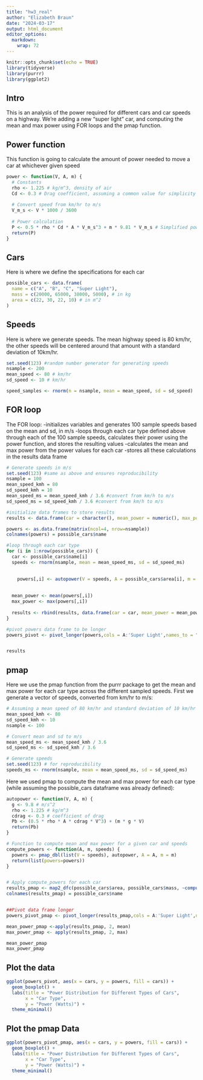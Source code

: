 ```yaml
---
title: "hw3_real"
author: "Elizabeth Braun"
date: "2024-03-17"
output: html_document
editor_options: 
  markdown: 
    wrap: 72
---
```


```r
knitr::opts_chunk$set(echo = TRUE)
library(tidyverse)
library(purrr)
library(ggplot2)
```

## Intro

This is an analysis of the power required for different cars and car
speeds on a highway. We're adding a new "super light" car, and computing
the mean and max power using FOR loops and the pmap function.

## Power function

This function is going to calculate the amount of power needed to move a
car at whichever given speed

```r
power <- function(V, A, m) {
  # Constants
  rho <- 1.225 # kg/m^3, density of air
  Cd <- 0.3 # Drag coefficient, assuming a common value for simplicity
  
  # Convert speed from km/hr to m/s
  V_m_s <- V * 1000 / 3600 
  
  # Power calculation
  P <- 0.5 * rho * Cd * A * V_m_s^3 + m * 9.81 * V_m_s # Simplified power equation
  return(P)
}
```

## Cars

Here is where we define the specifications for each car

```r
possible_cars <- data.frame(
  name = c("A", "B", "C", "Super Light"),
  mass = c(20000, 65000, 38000, 5000), # in kg
  area = c(22, 30, 22, 10) # in m^2
)
```

## Speeds

Here is where we generate speeds. The mean highway speed is 80 km/hr,
the other speeds will be centered around that amount with a standard
deviation of 10km/hr.

```r
set.seed(123) #random number generator for generating speeds
nsample <- 200
mean_speed <- 80 # km/hr
sd_speed <- 10 # km/hr

speed_samples <- rnorm(n = nsample, mean = mean_speed, sd = sd_speed)
```

## FOR loop

The FOR loop: -initializes variables and generates 100 sample speeds
based on the mean and sd, in m/s -loops through each car type defined
above through each of the 100 sample speeds, calculates their power
using the power function, and stores the resulting values -calculates
the mean and max power from the power values for each car -stores all
these calculations in the results data frame

```r
# Generate speeds in m/s
set.seed(123) #same as above and ensures reproducibility
nsample = 100
mean_speed_kmh = 80
sd_speed_kmh = 10
mean_speed_ms = mean_speed_kmh / 3.6 #convert from km/h to m/s
sd_speed_ms = sd_speed_kmh / 3.6 #convert from km/h to m/s

#initialize data frames to store results
results <- data.frame(car = character(), mean_power = numeric(), max_power = numeric(), stringsAsFactors = FALSE)

powers <- as.data.frame(matrix(ncol=4, nrow=nsample))
colnames(powers) = possible_cars$name

#loop through each car type
for (i in 1:nrow(possible_cars)) {
  car <- possible_cars$name[i]
  speeds <- rnorm(nsample, mean = mean_speed_ms, sd = sd_speed_ms)

  
    powers[,i] <- autopower(V = speeds, A = possible_cars$area[i], m = possible_cars$mass[i])
    
  
  mean_power <- mean(powers[,i])
  max_power <- max(powers[,i])
  
  results <- rbind(results, data.frame(car = car, mean_power = mean_power, max_power = max_power))
}

#pivot powers data frame to be longer 
powers_pivot <- pivot_longer(powers,cols = A:'Super Light',names_to = "cars",values_to = "powers")


results
```

## pmap

Here we use the pmap function from the purrr package to get the mean and
max power for each car type across the different sampled speeds. First
we generate a vector of speeds, converted from km/hr to m/s:

```r
# Assuming a mean speed of 80 km/hr and standard deviation of 10 km/hr
mean_speed_kmh <- 80
sd_speed_kmh <- 10
nsample <- 100

# Convert mean and sd to m/s
mean_speed_ms <- mean_speed_kmh / 3.6
sd_speed_ms <- sd_speed_kmh / 3.6

# Generate speeds
set.seed(123) # for reproducibility
speeds_ms <- rnorm(nsample, mean = mean_speed_ms, sd = sd_speed_ms)
```

Here we used pmap to compute the mean and max power for each car type
(while assuming the possible_cars dataframe was already defined):

```r
autopower <- function(V, A, m) {
  g <- 9.8 # m/s^2
  rho <- 1.225 # kg/m^3
  cdrag <- 0.3 # coefficient of drag
  Pb <- (0.5 * rho * A * cdrag * V^3) + (m * g * V)
  return(Pb)
}

# Function to compute mean and max power for a given car and speeds
compute_powers <- function(A, m, speeds) {
  powers <- pmap_dbl(list(V = speeds), autopower, A = A, m = m)
  return(list(powers=powers))
}


# Apply compute_powers for each car
results_pmap <- map2_dfc(possible_cars$area, possible_cars$mass, ~compute_powers(.x, .y, speeds_ms))
colnames(results_pmap) = possible_cars$name


##Pivot data frame longer
powers_pivot_pmap <- pivot_longer(results_pmap,cols = A:'Super Light',names_to = "cars",values_to = "powers")

mean_power_pmap <-apply(results_pmap, 2, mean)
max_power_pmap <- apply(results_pmap, 2, max)

mean_power_pmap
max_power_pmap

```

## Plot the data

```r

ggplot(powers_pivot, aes(x = cars, y = powers, fill = cars)) +
  geom_boxplot() +
  labs(title = "Power Distribution for Different Types of Cars",
       x = "Car Type",
       y = "Power (Watts)") +
  theme_minimal()
```

## Plot the pmap Data

```r

ggplot(powers_pivot_pmap, aes(x = cars, y = powers, fill = cars)) +
  geom_boxplot() +
  labs(title = "Power Distribution for Different Types of Cars",
       x = "Car Type",
       y = "Power (Watts)") +
  theme_minimal()
```
